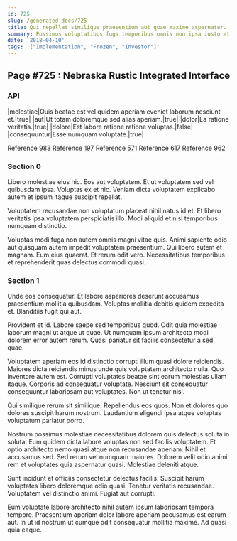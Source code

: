 ```yaml
---
id: 725
slug: /generated-docs/725
title: Qui repellat similique praesentium aut quae maxime aspernatur.
summary: Possimus voluptatibus fuga temporibus omnis non ipsa iusto et fugit.
date: '2018-04-10'
tags: '["Implementation", "Frozen", "Investor"]'
---
```


## Page #725 : Nebraska Rustic Integrated Interface
### API

|molestiae|Quis beatae est vel quidem aperiam eveniet laborum nesciunt et.|true|
|aut|Ut totam doloremque sed alias aperiam.|true|
|dolor|Ea ratione veritatis.|true|
|dolore|Est labore ratione ratione voluptas.|false|
|consequuntur|Esse numquam voluptate.|true|

Reference [983](/generated-docs/983)
Reference [197](/generated-docs/197)
Reference [571](/generated-docs/571)
Reference [617](/generated-docs/617)
Reference [962](/generated-docs/962)


### Section 0
Libero molestiae eius hic. Eos aut voluptatem. Et ut voluptatem sed vel quibusdam ipsa. Voluptas ex et hic. Veniam dicta voluptatem explicabo autem et ipsum itaque suscipit repellat.
 Voluptatem recusandae non voluptatum placeat nihil natus id et. Et libero veritatis ipsa voluptatem perspiciatis illo. Modi aliquid et nisi temporibus numquam distinctio.
 Voluptas modi fuga non autem omnis magni vitae quis. Animi sapiente odio aut quisquam autem impedit voluptatem praesentium. Qui libero autem et magnam. Eum eius quaerat. Et rerum odit vero. Necessitatibus temporibus et reprehenderit quas delectus commodi quasi.
### Section 1
Unde eos consequatur. Et labore asperiores deserunt accusamus praesentium mollitia quibusdam. Voluptas mollitia debitis quidem expedita et. Blanditiis fugit qui aut.
 Provident et id. Labore saepe sed temporibus quod. Odit quia molestiae laborum magni ut atque ut quae. Ut numquam ipsum architecto modi dolorem error autem rerum. Quasi pariatur sit facilis consectetur a sed quae.
 Voluptatem aperiam eos id distinctio corrupti illum quasi dolore reiciendis. Maiores dicta reiciendis minus unde quis voluptatem architecto nulla. Quo inventore autem est.
Corrupti voluptates beatae sint earum molestias ullam itaque. Corporis ad consequatur voluptate. Nesciunt sit consequatur consequuntur laboriosam aut voluptates. Non ut tenetur nisi.
 Qui similique rerum sit similique. Repellendus eos quos. Non et dolores quo dolores suscipit harum nostrum. Laudantium eligendi ipsa atque voluptas voluptatum pariatur porro.
 Nostrum possimus molestiae necessitatibus dolorem quis delectus soluta in soluta. Eum quidem dicta labore voluptas non sed facilis voluptatem. Et optio architecto nemo quasi atque non recusandae aperiam. Nihil et accusamus sed.
Sed rerum vel numquam maiores. Dolorem velit odio animi rem et voluptates quia aspernatur quasi. Molestiae deleniti atque.
 Sunt incidunt et officiis consectetur delectus facilis. Suscipit harum voluptates libero doloremque odio quasi. Tenetur veritatis recusandae. Voluptatem vel distinctio animi. Fugiat aut corrupti.
 Eum voluptate labore architecto nihil autem ipsum laboriosam tempora tempore. Praesentium aperiam dolor labore aperiam accusamus est earum aut. In ut id nostrum ut cumque odit consequatur mollitia maxime. Ad quasi quia eaque.
